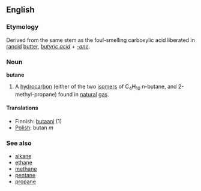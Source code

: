 ==English==

===Etymology===
Derived from the same stem as the foul-smelling carboxylic acid liberated in [[rancid]] [[butter]], ''[[butyric acid]]'' + ''[[-ane]]''.

===Noun===
'''butane'''

#{{Chemistry}} A [[hydrocarbon]] (either of the two [[isomer]]s of C<sub>4</sub>H<sub>10</sub> n-butane, and 2-methyl-propane) found in [[natural]] [[gas]].

====Translations====
*Finnish: [[butaani]] (1)
*[[Polish]]: butan ''m''

===See also===
*[[alkane]]
*[[ethane]]
*[[methane]]
*[[pentane]]
*[[propane]]